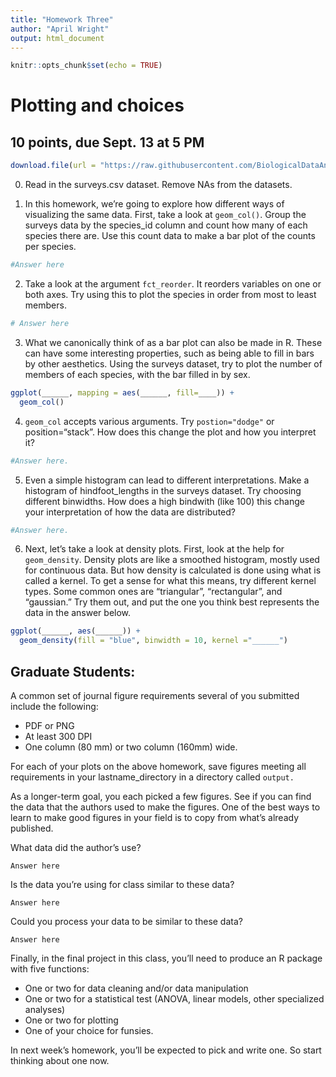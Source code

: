 ```yaml
---
title: "Homework Three"
author: "April Wright"
output: html_document
---
```


```r
knitr::opts_chunk$set(echo = TRUE)
```

# Plotting and choices

## 10 points, due Sept. 13 at 5 PM

```r
download.file(url = "https://raw.githubusercontent.com/BiologicalDataAnalysis2019/2023/main/vignettes/homework_3.Rmd", destfile = "/cloud/project/homeworks/homework_3.Rmd")
```

0. Read in the surveys.csv dataset. Remove NAs from the datasets.

1. In this homework, we're going to explore how different ways of visualizing the same data. First, take a look at `geom_col()`. Group the surveys data by the species_id column and count how many of each species there are. Use this count data to make a bar plot of the counts per species. 

```r
#Answer here

```
2. Take a look at the argument `fct_reorder`. It reorders variables on one or both axes. Try using this to plot the species in order from most to least members.

```r
# Answer here
```


3. What we canonically think of as a bar plot can also be made in R. These can have some interesting properties, such as being able to fill in bars by other aesthetics. Using the surveys dataset, try to plot the number of members of each species, with the bar filled in by sex.

```r
ggplot(______, mapping = aes(______, fill=____)) +
  geom_col()

```


4. `geom_col` accepts various arguments. Try `postion="dodge"` or position="stack". How does this change the plot and how you interpret it? 


```r

#Answer here.
```


5. Even a simple histogram can lead to different interpretations. Make a histogram of hindfoot_lengths in the surveys dataset. Try choosing different binwidths. How does a high bindwith (like 100) this change your interpretation of how the data are distributed? 

```r
#Answer here.
```


6. Next, let's take a look at density plots. First, look at the help for `geom_density`. Density plots are like a smoothed histogram, mostly used for continuous data. But how density is calculated is done using what is called a kernel. To get a sense for what this means, try different kernel types. Some common ones are "triangular", "rectangular", and "gaussian." Try them out, and put the one you think best represents the data in the answer below.


```r

ggplot(______, aes(______)) +
  geom_density(fill = "blue", binwidth = 10, kernel ="______")

```

## Graduate Students:

A common set of journal figure requirements several of you submitted include the following: 

+ PDF or PNG
+ At least 300 DPI
+ One column (80 mm) or two column (160mm) wide.

For each of your plots on the above homework, save figures meeting all requirements in your lastname_directory in a directory called `output.`

As a longer-term goal, you each picked a few figures. See if you can find the data that the authors used to make the figures. One of the best ways to learn to make good figures in your field is to copy from what's already published. 

What data did the author's use? 

```
Answer here
```

Is the data you're using for class similar to these data? 


```
Answer here
```

Could you process your data to be similar to these data?

```
Answer here
```

Finally, in the final project in this class, you'll need to produce an R package with five functions: 
 
+ One or two for data cleaning and/or data manipulation
+ One or two for a statistical test (ANOVA, linear models, other specialized analyses)
+ One or two for plotting
+ One of your choice for funsies.

In next week's homework, you'll be expected to pick and write one. So start thinking about one now.
